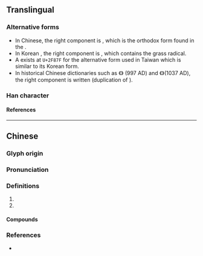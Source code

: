 {{character info/new}}
{{character info/new|0x2f87f}}
==Translingual==

===Alternative forms===
* In Chinese, the right component is <big>{{l|mul|兹}}</big>, which is the orthodox form found in the {{w|Kangxi dictionary}}.
* In Korean {{w|hanja}}, the right component is <big>{{l|mul|茲}}</big>, which contains the grass radical.
* A {{w|CJK Compatibility Ideographs|CJK compatibility ideograph}} exists at <code>U+2F87F</code> for the alternative form used in Taiwan which is similar to its Korean form.
* In historical Chinese dictionaries such as {{w|Longkan Shoujian}} 《{{w2|zh|龍龕手鑑}}》 (997 AD) and {{w|Jiyun}} 《{{w2|zh|集韻}}》(1037 AD), the right component is written <big>{{l|mul|玆}}</big> (duplication of {{l|mul|玄}}).

===Han character===
{{Han char|rn=46|rad=山|as=09|ask=10|sn=12|snk=13|four=28732|canj=UTVI|ids=⿰山兹(GHT),⿰山茲(K,<code>U+2F87F</code>)}}

====References====
{{Han ref|kx=0317.340|dkj=08354|dj=0618.040|hdz=10789.030|uh=5D6B}}
{{Han ref|uh=2F87F}}

----

==Chinese==
{{zh-forms}}

===Glyph origin===
{{Han etym}}

===Pronunciation===
{{zh-pron
|m=zī
|c=zi1
|mc=y
|oc=y
|cat=a,pn
}}

===Definitions===
{{zh-hanzi}}

# {{zh-used in|嵫釐|{{lb|zh|of a [[mountain]]}} [[arduous]]; [[lofty]]}}
# {{zh-used in|崦嵫|name of [[mountain]] in [[Gansu]] province}}

====Compounds====
{{zh-der|崦嵫|嵫景|嵫釐}}

===References===
* {{R:twedu|B00842}}